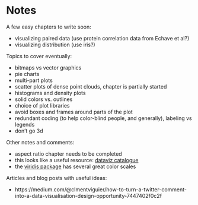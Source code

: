 # Notes

A few easy chapters to write soon:

- visualizing paired data (use protein correlation data from Echave et al?)
- visualizing distribution (use iris?)

Topics to cover eventually:

- bitmaps vs vector graphics
- pie charts
- multi-part plots
- scatter plots of dense point clouds, chapter is partially started
- histograms and density plots
- solid colors vs. outlines
- choice of plot libraries
- avoid boxes and frames around parts of the plot
- redundant coding (to help color-blind people, and generally), labeling vs legends
- don't go 3d

Other notes and comments:

- aspect ratio chapter needs to be completed
- this looks like a useful resource: [dataviz catalogue](http://www.datavizcatalogue.com/about.html)
- the [viridis package](https://CRAN.R-project.org/package=viridis) has several great color scales

Articles and blog posts with useful ideas:

- https://medium.com/@clmentviguier/how-to-turn-a-twitter-comment-into-a-data-visualisation-design-opportunity-7447402f0c2f
